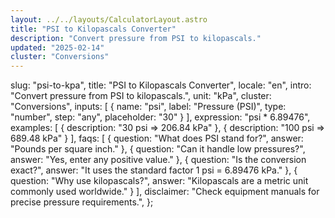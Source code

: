 ```yaml
---
layout: ../../layouts/CalculatorLayout.astro
title: "PSI to Kilopascals Converter"
description: "Convert pressure from PSI to kilopascals."
updated: "2025-02-14"
cluster: "Conversions"
---
```


  slug: "psi-to-kpa",
  title: "PSI to Kilopascals Converter",
  locale: "en",
  intro: "Convert pressure from PSI to kilopascals.",
  unit: "kPa",
  cluster: "Conversions",
  inputs: [
    { name: "psi", label: "Pressure (PSI)", type: "number", step: "any", placeholder: "30" }
  ],
  expression: "psi * 6.89476",
  examples: [
    { description: "30 psi ⇒ 206.84 kPa" },
    { description: "100 psi ⇒ 689.48 kPa" }
  ],
  faqs: [
    { question: "What does PSI stand for?", answer: "Pounds per square inch." },
    { question: "Can it handle low pressures?", answer: "Yes, enter any positive value." },
    { question: "Is the conversion exact?", answer: "It uses the standard factor 1 psi = 6.89476 kPa." },
    { question: "Why use kilopascals?", answer: "Kilopascals are a metric unit commonly used worldwide." }
  ],
  disclaimer: "Check equipment manuals for precise pressure requirements.",
};

<Calculator schema={schema} />
